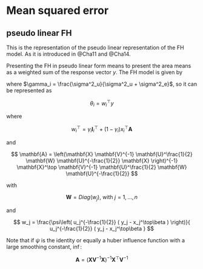 # Mean squared error
## pseudo linear FH

This is the representation of the pseudo linear representation of the FH model. As it is introduced in @Cha11 and @Cha14.

Presenting the FH in pseudo linear form means to present the area means as a weighted sum of the response vector $y$. The FH model is given by

\begin{align}
\theta_i = \gamma_i y_i + (1 - \gamma_i) x_i^\top \beta 
\end{align}

where $\gamma_i = \frac{\sigma^2_u}{\sigma^2_u + \sigma^2_e}$, so it can be represented as

$$
\theta_i = w_i^\top y
$$

where 

$$
w_i^\top = \gamma_i \mathbf{I}^\top_i + (1 - \gamma_i) x_i^\top \mathbf{A}
$$

and 

$$
\mathbf{A} = \left(\mathbf{X} \mathbf{V}^{-1} \mathbf{U}^\frac{1}{2} \mathbf{W} \mathbf{U}^{-\frac{1}{2}} \mathbf{X} \right)^{-1} \mathbf{X}^\top \mathbf{V}^{-1} \mathbf{U}^\frac{1}{2} \mathbf{W} \mathbf{U}^{-\frac{1}{2}}
$$

with 

$$
\mathbf{W} = Diag(w_j)\text{, with } j = 1, \dots, n
$$

and

$$
w_j = \frac{\psi\left( u_j^{-\frac{1}{2}} ( y_j - x_j^\top\beta ) \right)}{ u_j^{-\frac{1}{2}} ( y_j - x_j^\top\beta }
$$

Note that if $\psi$ is the identity or equally a huber influence function with a large smoothing constant, \ie $\inf$:

$$
\mathbf{A} = \left(\mathbf{X} \mathbf{V}^{-1} \mathbf{X} \right)^{-1} \mathbf{X}^\top \mathbf{V}^{-1}
$$


